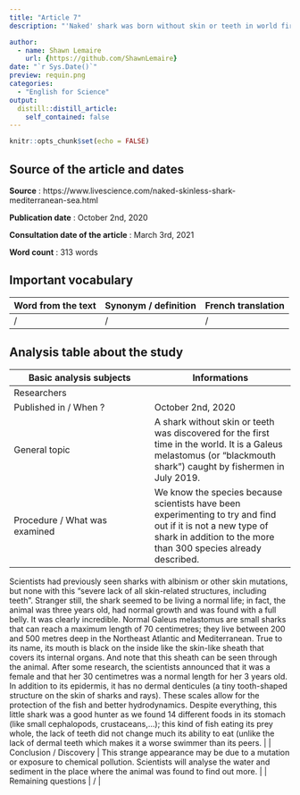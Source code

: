 ```yaml
---
title: "Article 7"
description: "'Naked' shark was born without skin or teeth in world first"

author:
  - name: Shawn Lemaire
    url: {https://github.com/ShawnLemaire}
date: "`r Sys.Date()`"
preview: requin.png
categories:
  - "English for Science"
output:
  distill::distill_article:
    self_contained: false
---
```


```r
knitr::opts_chunk$set(echo = FALSE)
```

## Source of the article and dates 
**Source** : https://www.livescience.com/naked-skinless-shark-mediterranean-sea.html

**Publication date** : October 2nd, 2020

**Consultation date of the article** : March 3rd, 2021

**Word count** : 313 words 

## Important vocabulary

| Word from the text | Synonym / definition | French translation |
|-----|-----|-----|
| / | / | / |

## Analysis table about the study

| Basic analysis subjects | Informations |
|-----|-----|
| Researchers |  |
| Published in / When ? | October 2nd, 2020 |
| General topic | A shark without skin or teeth was discovered for the first time in the world. It is a Galeus melastomus (or "blackmouth shark") caught by fishermen in July 2019. |
| Procedure / What was examined | We know the species because scientists have been experimenting to try and find out if it is not a new type of shark in addition to the more than 300 species already described.
Scientists had previously seen sharks with albinism or other skin mutations, but none with this "severe lack of all skin-related structures, including teeth". 
Stranger still, the shark seemed to be living a normal life; in fact, the animal was three years old, had normal growth and was found with a full belly. It was clearly incredible. 
Normal Galeus melastomus are small sharks that can reach a maximum length of 70 centimetres; they live between 200 and 500 metres deep in the Northeast Atlantic and Mediterranean. True to its name, its mouth is black on the inside like the skin-like sheath that covers its internal organs. And note that this sheath can be seen through the animal. 
After some research, the scientists announced that it was a female and that her 30 centimetres was a normal length for her 3 years old.
In addition to its epidermis, it has no dermal denticules (a tiny tooth-shaped structure on the skin of sharks and rays). These scales allow for the protection of the fish and better hydrodynamics. Despite everything, this little shark was a good hunter as we found 14 different foods in its stomach (like small cephalopods, crustaceans,...); this kind of fish eating its prey whole, the lack of teeth did not change much its ability to eat (unlike the lack of dermal teeth which makes it a worse swimmer than its peers. |
| Conclusion / Discovery | This strange appearance may be due to a mutation or exposure to chemical pollution. Scientists will analyse the water and sediment in the place where the animal was found to find out more. |
| Remaining questions | / |
